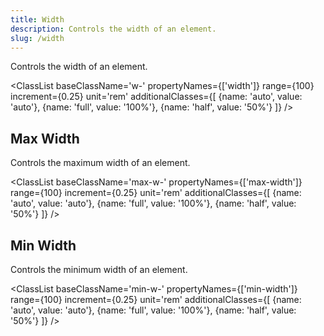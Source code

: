 ```yaml
---
title: Width
description: Controls the width of an element.
slug: /width
---
```



Controls the width of an element.

<ClassList 
  baseClassName='w-' 
  propertyNames={['width']} 
  range={100} 
  increment={0.25} 
  unit='rem' 
  additionalClasses={[
    {name: 'auto', value: 'auto'},
    {name: 'full', value: '100%'},
    {name: 'half', value: '50%'}
  ]} 
/>

## Max Width

Controls the maximum width of an element.

<ClassList 
  baseClassName='max-w-' 
  propertyNames={['max-width']} 
  range={100} 
  increment={0.25} 
  unit='rem' 
  additionalClasses={[
    {name: 'auto', value: 'auto'},
    {name: 'full', value: '100%'},
    {name: 'half', value: '50%'}
  ]} 
/>

## Min Width

Controls the minimum width of an element.

<ClassList 
  baseClassName='min-w-' 
  propertyNames={['min-width']} 
  range={100} 
  increment={0.25} 
  unit='rem' 
  additionalClasses={[
    {name: 'auto', value: 'auto'},
    {name: 'full', value: '100%'},
    {name: 'half', value: '50%'}
  ]} 
/>